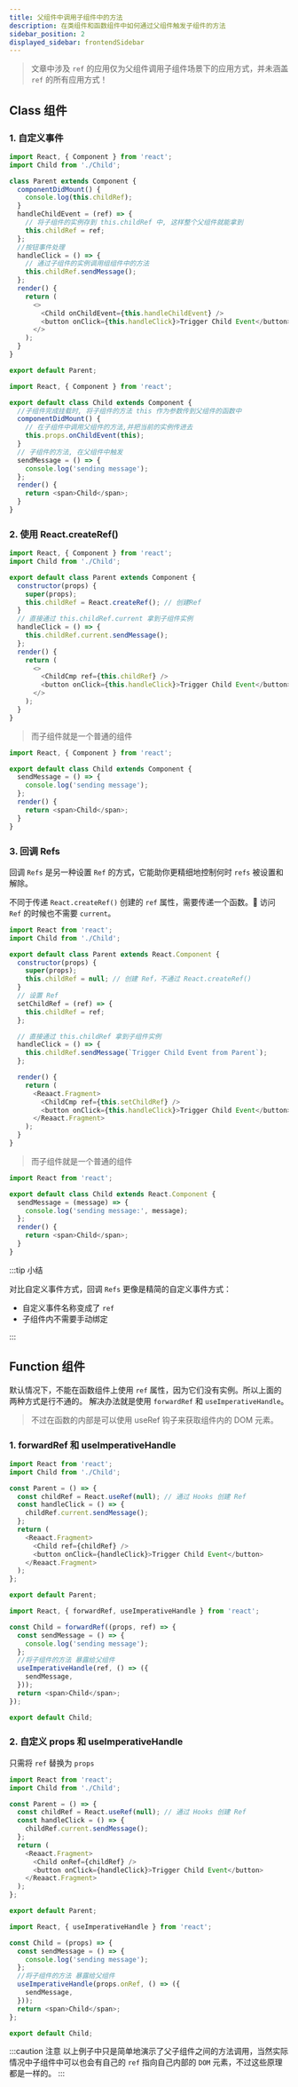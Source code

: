 ```yaml
---
title: 父组件中调用子组件中的方法
description: 在类组件和函数组件中如何通过父组件触发子组件的方法
sidebar_position: 2
displayed_sidebar: frontendSidebar
---
```


<Author count={3500} publish="2023-05-4 18:42:00" update="2023-05-13 00:51:00" />

> 文章中涉及 `ref` 的应用仅为父组件调用子组件场景下的应用方式，并未涵盖 `ref` 的所有应用方式！

## Class 组件

### 1. 自定义事件

<Tabs>
<TabItem value="parent" label="父组件" default>

```js {10,20} showLineNumbers title=Parent.js
import React, { Component } from 'react';
import Child from './Child';

class Parent extends Component {
  componentDidMount() {
    console.log(this.childRef);
  }
  handleChildEvent = (ref) => {
    // 将子组件的实例存到 this.childRef 中, 这样整个父组件就能拿到
    this.childRef = ref;
  };
  //按钮事件处理
  handleClick = () => {
    // 通过子组件的实例调用组组件中的方法
    this.childRef.sendMessage();
  };
  render() {
    return (
      <>
        <Child onChildEvent={this.handleChildEvent} />
        <button onClick={this.handleClick}>Trigger Child Event</button>
      </>
    );
  }
}

export default Parent;
```

</TabItem >
<TabItem value="child" label="子组件" default>

```js title=Child.js
import React, { Component } from 'react';

export default class Child extends Component {
  //子组件完成挂载时, 将子组件的方法 this 作为参数传到父组件的函数中
  componentDidMount() {
    // 在子组件中调用父组件的方法,并把当前的实例传进去
    this.props.onChildEvent(this);
  }
  // 子组件的方法, 在父组件中触发
  sendMessage = () => {
    console.log('sending message');
  };
  render() {
    return <span>Child</span>;
  }
}
```

</TabItem>
</Tabs>

### 2. 使用 React.createRef()

<Tabs>
<TabItem value="parent" label="父组件" default>

```js {7,16} showLineNumbers title=Parent.js
import React, { Component } from 'react';
import Child from './Child';

export default class Parent extends Component {
  constructor(props) {
    super(props);
    this.childRef = React.createRef(); // 创建Ref
  }
  // 直接通过 this.childRef.current 拿到子组件实例
  handleClick = () => {
    this.childRef.current.sendMessage();
  };
  render() {
    return (
      <>
        <ChildCmp ref={this.childRef} />
        <button onClick={this.handleClick}>Trigger Child Event</button>
      </>
    );
  }
}
```

</TabItem>
<TabItem value="child" label="子组件" >

> 而子组件就是一个普通的组件

```js title=Child.js
import React, { Component } from 'react';

export default class Child extends Component {
  sendMessage = () => {
    console.log('sending message');
  };
  render() {
    return <span>Child</span>;
  }
}
```

  </TabItem >
</Tabs>

### 3. 回调 Refs

回调 `Refs` 是另一种设置 `Ref` 的方式，它能助你更精细地控制何时 `refs` 被设置和解除。

不同于传递 `React.createRef()` 创建的 `ref` 属性，需要传递一个函数。🍒 访问 `Ref` 的时候也不需要 `current`。

<Tabs>
<TabItem value="parent" label="父组件" default>

```js {7,11,22} showLineNumbers title=Parent.js
import React from 'react';
import Child from './Child';

export default class Parent extends React.Component {
  constructor(props) {
    super(props);
    this.childRef = null; // 创建 Ref，不通过 React.createRef()
  }
  // 设置 Ref
  setChildRef = (ref) => {
    this.childRef = ref;
  };

  // 直接通过 this.childRef 拿到子组件实例
  handleClick = () => {
    this.childRef.sendMessage(`Trigger Child Event from Parent`);
  };

  render() {
    return (
      <Reaact.Fragment>
        <ChildCmp ref={this.setChildRef} />
        <button onClick={this.handleClick}>Trigger Child Event</button>
      </Reaact.Fragment>
    );
  }
}
```

</TabItem>
<TabItem value="child" label="子组件" >

> 而子组件就是一个普通的组件

```js title=Child.js
import React from 'react';

export default class Child extends React.Component {
  sendMessage = (message) => {
    console.log('sending message:', message);
  };
  render() {
    return <span>Child</span>;
  }
}
```

</TabItem >
</Tabs>

:::tip 小结

对比自定义事件方式，回调 `Refs` 更像是精简的自定义事件方式：

- 自定义事件名称变成了 `ref`
- 子组件内不需要手动绑定

:::

## Function 组件

默认情况下，不能在函数组件上使用 `ref` 属性，因为它们没有实例。所以上面的两种方式是行不通的。
解决办法就是使用 `forwardRef` 和 `useImperativeHandle`。

> <Emphasis>不过在函数的内部是可以使用 useRef 钩子来获取组件内的 DOM 元素。</Emphasis>

### 1. forwardRef 和 useImperativeHandle

<Tabs>
<TabItem value="parent" label="父组件" default>

```js {5,11} showLineNumbers title=Parent.js
import React from 'react';
import Child from './Child';

const Parent = () => {
  const childRef = React.useRef(null); // 通过 Hooks 创建 Ref
  const handleClick = () => {
    childRef.current.sendMessage();
  };
  return (
    <Reaact.Fragment>
      <Child ref={childRef} />
      <button onClick={handleClick}>Trigger Child Event</button>
    </Reaact.Fragment>
  );
};

export default Parent;
```

</TabItem>
<TabItem value="child" label="子组件" >

```js {8-10} showLineNumbers title=Child.js
import React, { forwardRef, useImperativeHandle } from 'react';

const Child = forwardRef((props, ref) => {
  const sendMessage = () => {
    console.log('sending message');
  };
  //将子组件的方法 暴露给父组件
  useImperativeHandle(ref, () => ({
    sendMessage,
  }));
  return <span>Child</span>;
});

export default Child;
```

  </TabItem >
</Tabs>

### 2. 自定义 props 和 useImperativeHandle

只需将 `ref` 替换为 `props`

<Tabs>
<TabItem value="parent" label="父组件" default>

```js title=Parent.js
import React from 'react';
import Child from './Child';

const Parent = () => {
  const childRef = React.useRef(null); // 通过 Hooks 创建 Ref
  const handleClick = () => {
    childRef.current.sendMessage();
  };
  return (
    <Reaact.Fragment>
      <Child onRef={childRef} />
      <button onClick={handleClick}>Trigger Child Event</button>
    </Reaact.Fragment>
  );
};

export default Parent;
```

</TabItem>
<TabItem value="child" label="子组件" >

```js {8-10} showLineNumbers title=Child.js
import React, { useImperativeHandle } from 'react';

const Child = (props) => {
  const sendMessage = () => {
    console.log('sending message');
  };
  //将子组件的方法 暴露给父组件
  useImperativeHandle(props.onRef, () => ({
    sendMessage,
  }));
  return <span>Child</span>;
};

export default Child;
```

  </TabItem >
</Tabs>

:::caution 注意
以上例子中只是简单地演示了父子组件之间的方法调用，当然实际情况中子组件中可以也会有自己的 `ref` 指向自己内部的 `DOM` 元素，不过这些原理都是一样的。
:::
